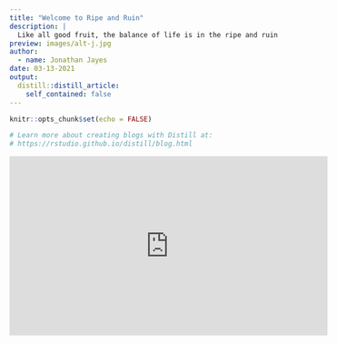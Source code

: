```yaml
---
title: "Welcome to Ripe and Ruin"
description: |
  Like all good fruit, the balance of life is in the ripe and ruin
preview: images/alt-j.jpg
author:
  - name: Jonathan Jayes
date: 03-13-2021
output:
  distill::distill_article:
    self_contained: false
---
```


```r
knitr::opts_chunk$set(echo = FALSE)

# Learn more about creating blogs with Distill at:
# https://rstudio.github.io/distill/blog.html

```

<iframe width="560" height="315" src="https://www.youtube.com/embed/gBArR3FJ2ow" frameborder="0" allow="accelerometer; autoplay; clipboard-write; encrypted-media; gyroscope; picture-in-picture" allowfullscreen></iframe>